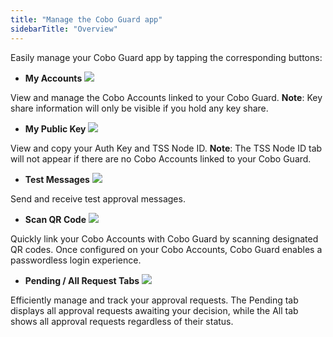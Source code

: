 ```yaml
---
title: "Manage the Cobo Guard app"
sidebarTitle: "Overview"
---
```


Easily manage your Cobo Guard app by tapping the corresponding buttons:

- **My Accounts** <img src="/images/cobo-guard/common/icon_account.svg" className="icon"></img>

View and manage the Cobo Accounts linked to your Cobo Guard. **Note**: Key share information will only be visible if you hold any key share.

- **My Public Key** <img src="/images/cobo-guard/common/icon_key.svg" className="icon"></img>

View and copy your Auth Key and TSS Node ID. **Note**: The TSS Node ID tab will not appear if there are no Cobo Accounts linked to your Cobo Guard.


- **Test Messages** <img src="/images/cobo-guard/common/icon_testmsg.svg" className="icon"></img>

Send and receive test approval messages.

- **Scan QR Code** <img src="/images/cobo-guard/common/icon_scan.svg" className="icon"></img>

Quickly link your Cobo Accounts with Cobo Guard by scanning designated QR codes. Once configured on your Cobo Accounts, Cobo Guard enables a passwordless login experience.


- **Pending / All Request Tabs** <img src="/images/organization/nav.svg" className="icon"></img>

Efficiently manage and track your approval requests. The Pending tab displays all approval requests awaiting your decision, while the All tab shows all approval requests regardless of their status.